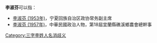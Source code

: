 '''李淑芬'''可以指：
* [[李淑芬_(1953年)|李淑芬 (1953年)]]，宁夏回族自治区政协常务副主席
* [[李淑芬_(1957年)|李淑芬 (1957年)]]，中華民國政治人物，第18屆宜蘭縣礁溪鄉農會總幹事

{{disambig}}

[[Category:三字李姓人名消歧义|Category:三字李姓人名消歧义]]